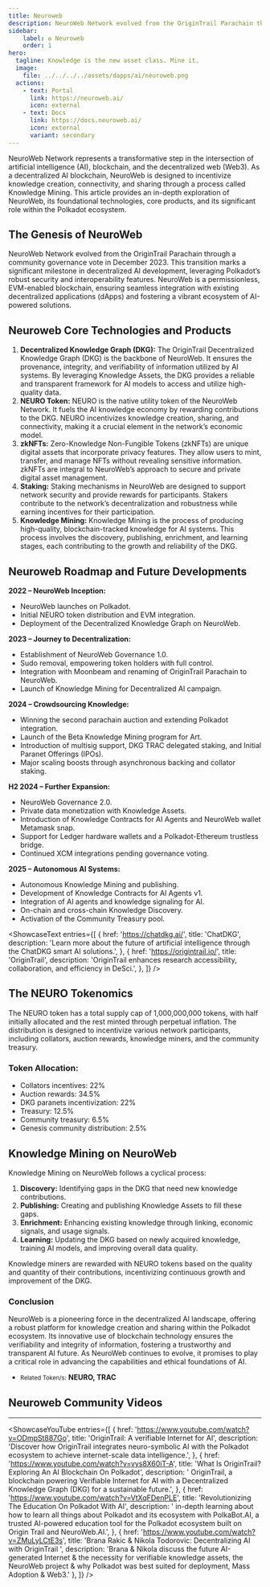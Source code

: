 ```yaml
---
title: Neuroweb
description: NeuroWeb Network evolved from the OriginTrail Parachain through a community governance vote in December 2023.
sidebar:
    label: ✪ Neuroweb
    order: 1
hero:
  tagline: Knowledge is the new asset class. Mine it.
  image: 
    file: ../../../../assets/dapps/ai/neuroweb.png
  actions:
    - text: Portal
      link: https://neuroweb.ai/
      icon: external
    - text: Docs
      link: https://docs.neuroweb.ai/
      icon: external
      variant: secondary
---
```



NeuroWeb Network represents a transformative step in the intersection of artificial intelligence (AI), blockchain, and the decentralized web (Web3). As a decentralized AI blockchain, NeuroWeb is designed to incentivize knowledge creation, connectivity, and sharing through a process called Knowledge Mining. This article provides an in-depth exploration of NeuroWeb, its foundational technologies, core products, and its significant role within the Polkadot ecosystem.

## The Genesis of NeuroWeb
NeuroWeb Network evolved from the OriginTrail Parachain through a community governance vote in December 2023. This transition marks a significant milestone in decentralized AI development, leveraging Polkadot’s robust security and interoperability features. NeuroWeb is a permissionless, EVM-enabled blockchain, ensuring seamless integration with existing decentralized applications (dApps) and fostering a vibrant ecosystem of AI-powered solutions.

## Neuroweb Core Technologies and Products
1. **Decentralized Knowledge Graph (DKG):** The OriginTrail Decentralized Knowledge Graph (DKG) is the backbone of NeuroWeb. It ensures the provenance, integrity, and verifiability of information utilized by AI systems. By leveraging Knowledge Assets, the DKG provides a reliable and transparent framework for AI models to access and utilize high-quality data.
2. **NEURO Token:** NEURO is the native utility token of the NeuroWeb Network. It fuels the AI knowledge economy by rewarding contributions to the DKG. NEURO incentivizes knowledge creation, sharing, and connectivity, making it a crucial element in the network’s economic model.
3. **zkNFTs:** Zero-Knowledge Non-Fungible Tokens (zkNFTs) are unique digital assets that incorporate privacy features. They allow users to mint, transfer, and manage NFTs without revealing sensitive information. zkNFTs are integral to NeuroWeb’s approach to secure and private digital asset management.
4. **Staking:** Staking mechanisms in NeuroWeb are designed to support network security and provide rewards for participants. Stakers contribute to the network’s decentralization and robustness while earning incentives for their participation.
5. **Knowledge Mining:** Knowledge Mining is the process of producing high-quality, blockchain-tracked knowledge for AI systems. This process involves the discovery, publishing, enrichment, and learning stages, each contributing to the growth and reliability of the DKG.

## Neuroweb Roadmap and Future Developments
**2022 – NeuroWeb Inception:**
- NeuroWeb launches on Polkadot.
- Initial NEURO token distribution and EVM integration.
- Deployment of the Decentralized Knowledge Graph on NeuroWeb.

**2023 – Journey to Decentralization:**
- Establishment of NeuroWeb Governance 1.0.
- Sudo removal, empowering token holders with full control.
- Integration with Moonbeam and renaming of OriginTrail Parachain to NeuroWeb.
- Launch of Knowledge Mining for Decentralized AI campaign.

**2024 – Crowdsourcing Knowledge:**
- Winning the second parachain auction and extending Polkadot integration.
- Launch of the Beta Knowledge Mining program for Art.
- Introduction of multisig support, DKG TRAC delegated staking, and Initial Paranet Offerings (IPOs).
- Major scaling boosts through asynchronous backing and collator staking.

**H2 2024 – Further Expansion:**
- NeuroWeb Governance 2.0.
- Private data monetization with Knowledge Assets.
- Introduction of Knowledge Contracts for AI Agents and NeuroWeb wallet Metamask snap.
- Support for Ledger hardware wallets and a Polkadot-Ethereum trustless bridge.
- Continued XCM integrations pending governance voting.

**2025 – Autonomous AI Systems:**
- Autonomous Knowledge Mining and publishing.
- Development of Knowledge Contracts for AI Agents v1.
- Integration of AI agents and knowledge signaling for AI.
- On-chain and cross-chain Knowledge Discovery.
- Activation of the Community Treasury pool.


<ShowcaseText
  entries={[
    {
      href: 'https://chatdkg.ai/',
      title: 'ChatDKG',
      description: 'Learn more about the future of artificial intelligence through the ChatDKG smart AI solutions.',
    },
        {
      href: 'https://origintrail.io/',
      title: 'OriginTrail',
      description: 'OriginTrail enhances research accessibility, collaboration, and efficiency in DeSci.',
    },
  ]}
/>

## The NEURO Tokenomics
The NEURO token has a total supply cap of 1,000,000,000 tokens, with half initially allocated and the rest minted through perpetual inflation. The distribution is designed to incentivize various network participants, including collators, auction rewards, knowledge miners, and the community treasury.

### **Token Allocation:**
- Collators incentives: 22%
- Auction rewards: 34.5%
- DKG paranets incentivization: 22%
- Treasury: 12.5%
- Community treasury: 6.5%
- Genesis community distribution: 2.5%

## Knowledge Mining on NeuroWeb
Knowledge Mining on NeuroWeb follows a cyclical process:
1. **Discovery:** Identifying gaps in the DKG that need new knowledge contributions.
2. **Publishing:** Creating and publishing Knowledge Assets to fill these gaps.
3. **Enrichment:** Enhancing existing knowledge through linking, economic signals, and usage signals.
4. **Learning:** Updating the DKG based on newly acquired knowledge, training AI models, and improving overall data quality.

Knowledge miners are rewarded with NEURO tokens based on the quality and quantity of their contributions, incentivizing continuous growth and improvement of the DKG.

### Conclusion
NeuroWeb is a pioneering force in the decentralized AI landscape, offering a robust platform for knowledge creation and sharing within the Polkadot ecosystem. Its innovative use of blockchain technology ensures the verifiability and integrity of information, fostering a trustworthy and transparent AI future. As NeuroWeb continues to evolve, it promises to play a critical role in advancing the capabilities and ethical foundations of AI.

- <small>Related Token/s:</small> **NEURO, TRAC**


## Neuroweb Community Videos
------------
<ShowcaseYouTube
  entries={[
              {
      href: 'https://www.youtube.com/watch?v=ODmpSt887Go',
      title: 'OriginTrail: A verifiable Internet for AI',
      description: 'Discover how OriginTrail integrates neuro-symbolic AI with the Polkadot ecosystem to achieve internet-scale data intelligence.',
          },
              {
      href: 'https://www.youtube.com/watch?v=vys8X60iT-A',
      title: 'What Is OriginTrail? Exploring An AI Blockchain On Polkadot',
      description: ' OriginTrail, a blockchain powering Verifiable Internet for AI with a Decentralized Knowledge Graph (DKG) for a sustainable future.',
          },
                        {
      href: 'https://www.youtube.com/watch?v=VtXqFDenPLE',
      title: 'Revolutionizing The Education On Polkadot With AI',
      description: ' in-depth learning about how to learn all things about Polkadot and its ecosystem with PolkaBot.AI, a trusted AI-powered education tool for the Polkadot ecosystem built on Origin Trail and NeuroWeb.AI.',
          },
                                  {
      href: 'https://www.youtube.com/watch?v=ZMuLyLCtE3s',
      title: 'Brana Rakic & Nikola Todorovic: Decentralizing AI with OriginTrail ',
      description: 'Brana & Nikola discuss the future AI-generated Internet & the necessity for verifiable knowledge assets, the NeuroWeb project & why Polkadot was best suited for deployment, Mass Adoption & Web3.'
          },
  ]} />